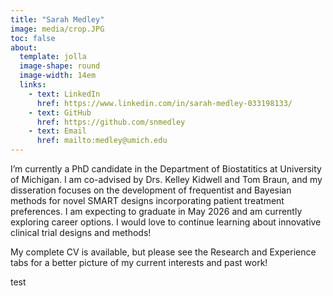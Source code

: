 ```yaml
---
title: "Sarah Medley"
image: media/crop.JPG
toc: false
about:
  template: jolla
  image-shape: round
  image-width: 14em
  links:
    - text: LinkedIn
      href: https://www.linkedin.com/in/sarah-medley-033198133/
    - text: GitHub
      href: https://github.com/snmedley
    - text: Email
      href: mailto:medley@umich.edu
---
```


I'm currently a PhD candidate in the Department of Biostatitics at University of Michigan. I am co-advised by Drs. Kelley Kidwell and Tom Braun, and my disseration focuses on the development of frequentist and Bayesian methods for novel SMART designs incorporating patient treatment preferences. I am expecting to graduate in May 2026 and am currently exploring career options. I would love to continue learning about innovative clinical trial designs and methods!

My complete CV is available, but please see the Research and Experience tabs for a better picture of my current interests and past work!

test
